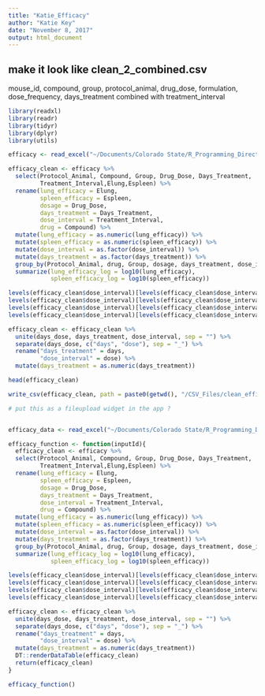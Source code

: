 ```yaml
---
title: "Katie_Efficacy"
author: "Katie Key"
date: "November 8, 2017"
output: html_document
---
```

## make it look like clean_2_combined.csv
mouse_id, compound, group, protocol_animal,
drug_dose, formulation, dose_frequency, days_treatment combined with treatment_interval


```r

library(readxl)
library(readr)
library(tidyr)
library(dplyr)
library(utils)

```


```r

efficacy <- read_excel("~/Documents/Colorado State/R_Programming_Directory/input_output_shiny_group/data/Gates_18 Efficacy R spreadsheet.xlsx")

efficacy_clean <- efficacy %>% 
  select(Protocol_Animal, Compound, Group, Drug_Dose, Days_Treatment,
         Treatment_Interval,Elung,Espleen) %>% 
  rename(lung_efficacy = Elung,
         spleen_efficacy = Espleen,
         dosage = Drug_Dose,
         days_treatment = Days_Treatment,
         dose_interval = Treatment_Interval,
         drug = Compound) %>%
  mutate(lung_efficacy = as.numeric(lung_efficacy)) %>% 
  mutate(spleen_efficacy = as.numeric(spleen_efficacy)) %>%
  mutate(dose_interval = as.factor(dose_interval)) %>%
  mutate(days_treatment = as.factor(days_treatment)) %>% 
  group_by(Protocol_Animal, drug, Group, dosage, days_treatment, dose_interval) %>% 
  summarize(lung_efficacy_log = log10(lung_efficacy),
            spleen_efficacy_log = log10(spleen_efficacy))

levels(efficacy_clean$dose_interval)[levels(efficacy_clean$dose_interval)=="Pre Rx 9 week"] <- "_Baseline"
levels(efficacy_clean$dose_interval)[levels(efficacy_clean$dose_interval)=="M-F"] <- "_QID"
levels(efficacy_clean$dose_interval)[levels(efficacy_clean$dose_interval)=="4 wk"] <- "20_Control"
levels(efficacy_clean$dose_interval)[levels(efficacy_clean$dose_interval)=="8 wk"] <- "40_Control"

efficacy_clean <- efficacy_clean %>% 
  unite(days_dose, days_treatment, dose_interval, sep = "") %>% 
  separate(days_dose, c("days", "dose"), sep = "_") %>% 
  rename("days_treatment" = days,
         "dose_interval" = dose) %>% 
  mutate(days_treatment = as.numeric(days_treatment))

head(efficacy_clean)

write_csv(efficacy_clean, path = paste0(getwd(), "/CSV_Files/clean_efficacy.csv")) 

```


```r

# put this as a fileupload widget in the app ?


efficacy_data <- read_excel("~/Documents/Colorado State/R_Programming_Directory/input_output_shiny_group/data/Gates_18 Efficacy R spreadsheet.xlsx")

efficacy_function <- function(inputId){
  efficacy_clean <- efficacy %>% 
  select(Protocol_Animal, Compound, Group, Drug_Dose, Days_Treatment,
         Treatment_Interval,Elung,Espleen) %>% 
  rename(lung_efficacy = Elung,
         spleen_efficacy = Espleen,
         dosage = Drug_Dose,
         days_treatment = Days_Treatment,
         dose_interval = Treatment_Interval,
         drug = Compound) %>%
  mutate(lung_efficacy = as.numeric(lung_efficacy)) %>% 
  mutate(spleen_efficacy = as.numeric(spleen_efficacy)) %>%
  mutate(dose_interval = as.factor(dose_interval)) %>%
  mutate(days_treatment = as.factor(days_treatment)) %>% 
  group_by(Protocol_Animal, drug, Group, dosage, days_treatment, dose_interval) %>% 
  summarize(lung_efficacy_log = log10(lung_efficacy),
            spleen_efficacy_log = log10(spleen_efficacy))

levels(efficacy_clean$dose_interval)[levels(efficacy_clean$dose_interval)=="Pre Rx 9 week"] <- "_Baseline"
levels(efficacy_clean$dose_interval)[levels(efficacy_clean$dose_interval)=="M-F"] <- "_QID"
levels(efficacy_clean$dose_interval)[levels(efficacy_clean$dose_interval)=="4 wk"] <- "20_Control"
levels(efficacy_clean$dose_interval)[levels(efficacy_clean$dose_interval)=="8 wk"] <- "40_Control"

efficacy_clean <- efficacy_clean %>% 
  unite(days_dose, days_treatment, dose_interval, sep = "") %>% 
  separate(days_dose, c("days", "dose"), sep = "_") %>% 
  rename("days_treatment" = days,
         "dose_interval" = dose) %>% 
  mutate(days_treatment = as.numeric(days_treatment))
  DT::renderDataTable(efficacy_clean) 
  return(efficacy_clean)
}

efficacy_function()

```


